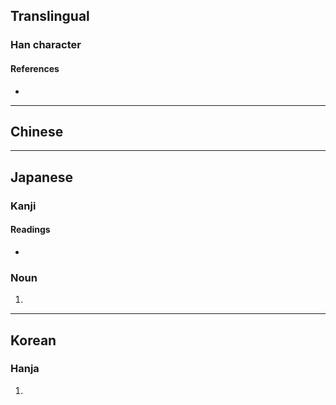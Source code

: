 {{also|囊}}
{{character info/new}}
==Translingual==

===Han character===
{{Han char|rn=30|rad=口|as=15|sn=18|four=|canj=JCTTV}}

====References====
* {{Han ref|kx=0213.171|hdz=10699.041|uh=56A2|ud=22178}}

----

==Chinese==
{{zh-see|囊|v}}
----

==Japanese==
{{ja-kanji forms|嚢|囊}}

===Kanji===
{{ja-kanji|grade=uc|rs=口15|kyu=囊}}

====Readings====
* {{ja-readings|goon=[[のう]] (nō)|kun=[[ふくろ]] (fukuro)|kanon=[[どう]] (dō)}}

===Noun===
{{ja-noun|ふくろ}}

# {{alternative form of|ja|袋}}

----

==Korean==

===Hanja===
{{ko-hanja|hangeul=낭|rv=nang|mr=nang}}

# {{rfdef|ko|sort=口15}}
